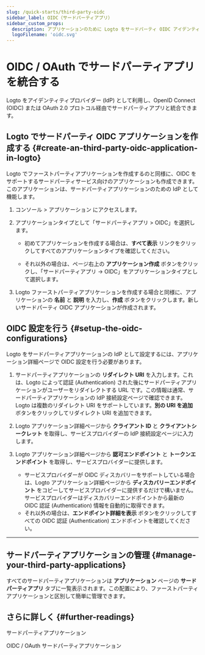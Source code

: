 ```yaml
---
slug: /quick-starts/third-party-oidc
sidebar_label: OIDC（サードパーティアプリ）
sidebar_custom_props:
  description: アプリケーションのために Logto をサードパーティ OIDC アイデンティティプロバイダー (IdP) として利用する。
  logoFilename: 'oidc.svg'
---
```



# OIDC / OAuth でサードパーティアプリを統合する

Logto をアイデンティティプロバイダー (IdP) として利用し、OpenID Connect (OIDC) または OAuth 2.0 プロトコル経由でサードパーティアプリと統合できます。

## Logto でサードパーティ OIDC アプリケーションを作成する \{#create-an-third-party-oidc-application-in-logto}

Logto でファーストパーティアプリケーションを作成するのと同様に、OIDC をサポートするサードパーティサービス向けのアプリケーションも作成できます。このアプリケーションは、サードパーティアプリケーションのための IdP として機能します。

1. <CloudLink to="/applications">コンソール > アプリケーション</CloudLink> にアクセスします。

2. アプリケーションタイプとして「サードパーティアプリ > OIDC」を選択します。

   - 初めてアプリケーションを作成する場合は、**すべて表示** リンクをクリックしてすべてのアプリケーションタイプを確認してください。

   - それ以外の場合は、ページ右上の **アプリケーション作成** ボタンをクリックし、「サードパーティアプリ -> OIDC」をアプリケーションタイプとして選択します。

3. Logto ファーストパーティアプリケーションを作成する場合と同様に、アプリケーションの **名前** と **説明** を入力し、**作成** ボタンをクリックします。新しいサードパーティ OIDC アプリケーションが作成されます。

## OIDC 設定を行う \{#setup-the-oidc-configurations}

Logto をサードパーティアプリケーションの IdP として設定するには、アプリケーション詳細ページで OIDC 設定を行う必要があります。

1. サードパーティアプリケーションの **リダイレクト URI** を入力します。これは、Logto によって認証 (Authentication) された後にサードパーティアプリケーションがユーザーをリダイレクトする URL です。この情報は通常、サードパーティアプリケーションの IdP 接続設定ページで確認できます。Logto は複数のリダイレクト URI をサポートしています。**別の URI を追加** ボタンをクリックしてリダイレクト URI を追加できます。

2. Logto アプリケーション詳細ページから **クライアント ID** と **クライアントシークレット** を取得し、サービスプロバイダーの IdP 接続設定ページに入力します。

3. Logto アプリケーション詳細ページから **認可エンドポイント** と **トークンエンドポイント** を取得し、サービスプロバイダーに提供します。

   - サービスプロバイダーが OIDC ディスカバリーをサポートしている場合は、Logto アプリケーション詳細ページから **ディスカバリーエンドポイント** をコピーしてサービスプロバイダーに提供するだけで構いません。サービスプロバイダーはディスカバリーエンドポイントから最新の OIDC 認証 (Authentication) 情報を自動的に取得できます。
   - それ以外の場合は、**エンドポイント詳細を表示** ボタンをクリックしてすべての OIDC 認証 (Authentication) エンドポイントを確認してください。

---

<QuickStartsReference />

## サードパーティアプリケーションの管理 \{#manage-your-third-party-applications}

すべてのサードパーティアプリケーションは **アプリケーション** ページの **サードパーティアプリ** タブに一覧表示されます。この配置により、ファーストパーティアプリケーションと区別して簡単に管理できます。

## さらに詳しく \{#further-readings}

<Url href="/integrate-logto/third-party-applications">サードパーティアプリケーション</Url>

<Url href="/integrate-logto/third-party-applications/oidc-oauth-third-party-applications">
  OIDC / OAuth サードパーティアプリケーション
</Url>
